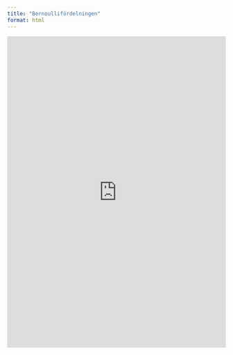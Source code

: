 ```yaml
---
title: "Bernoullifördelningen"
format: html
---
```


<iframe width="100%" height="717" frameborder="0"
  src="https://observablehq.com/embed/@mattiasvillani/bernoullifordelningen@904?cells=textdist%2Cviewof+p%2Cmomentstext%2Cmoments%2Cplt_pdf"></iframe>